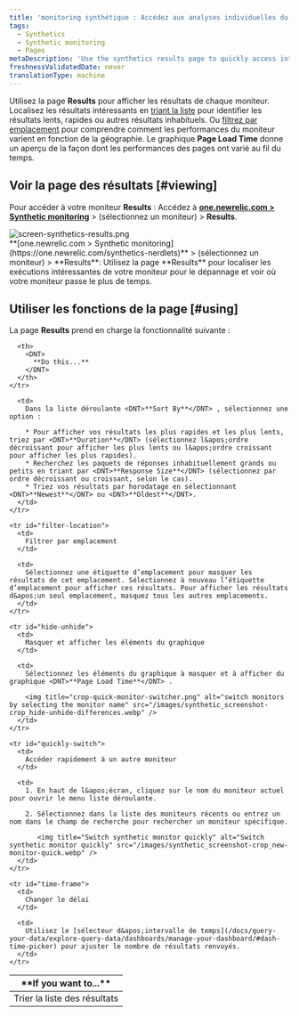 ```yaml
---
title: 'monitoring synthétique : Accédez aux analyses individuelles du moniteur'
tags:
  - Synthetics
  - Synthetic monitoring
  - Pages
metaDescription: 'Use the synthetics results page to quickly access interesting monitor results, and to sort your results by location and performance.'
freshnessValidatedDate: never
translationType: machine
---
```


Utilisez la page <DNT>**Results**</DNT> pour afficher les résultats de chaque moniteur. Localisez les résultats intéressants en [triant la liste](#sort-list) pour identifier les résultats lents, rapides ou autres résultats inhabituels. Ou [filtrez par emplacement](#filter-location) pour comprendre comment les performances du moniteur varient en fonction de la géographie. Le graphique <DNT>**Page Load Time**</DNT> donne un aperçu de la façon dont les performances des pages ont varié au fil du temps.

## Voir la page des résultats [#viewing]

Pour accéder à votre moniteur <DNT>**Results**</DNT> : Accédez à <DNT>**[one.newrelic.com &gt; Synthetic monitoring](https://one.newrelic.com/synthetics-nerdlets)**</DNT> &gt; (sélectionnez un moniteur) &gt; <DNT>**Results**</DNT>.

<img title="screen-synthetics-results.png" alt="screen-synthetics-results.png" src="/images/synthetic_screenshot-full_results-page.webp" />

<figcaption>
  <DNT>**[one.newrelic.com &gt; Synthetic monitoring](https://one.newrelic.com/synthetics-nerdlets)**</DNT> &gt; (sélectionnez un moniteur) &gt; <DNT>**Results**</DNT>: Utilisez la page <DNT>**Results**</DNT> pour localiser les exécutions intéressantes de votre moniteur pour le dépannage et voir où votre moniteur passe le plus de temps.
</figcaption>

## Utiliser les fonctions de la page [#using]

La page <DNT>**Results**</DNT> prend en charge la fonctionnalité suivante :

<table>
  <thead>
    <tr>
      <th width={200}>
        <DNT>
          **If you want to...**
        </DNT>
      </th>

      <th>
        <DNT>
          **Do this...**
        </DNT>
      </th>
    </tr>
  </thead>

  <tbody>
    <tr id="sort-list">
      <td>
        Trier la liste des résultats
      </td>

      <td>
        Dans la liste déroulante <DNT>**Sort By**</DNT> , sélectionnez une option :

        * Pour afficher vos résultats les plus rapides et les plus lents, triez par <DNT>**Duration**</DNT> (sélectionnez l&apos;ordre décroissant pour afficher les plus lents ou l&apos;ordre croissant pour afficher les plus rapides).
        * Recherchez les paquets de réponses inhabituellement grands ou petits en triant par <DNT>**Response Size**</DNT> (sélectionnez par ordre décroissant ou croissant, selon le cas).
        * Triez vos résultats par horodatage en sélectionnant <DNT>**Newest**</DNT> ou <DNT>**Oldest**</DNT>.
      </td>
    </tr>

    <tr id="filter-location">
      <td>
        Filtrer par emplacement
      </td>

      <td>
        Sélectionnez une étiquette d’emplacement pour masquer les résultats de cet emplacement. Sélectionnez à nouveau l’étiquette d’emplacement pour afficher ces résultats. Pour afficher les résultats d&apos;un seul emplacement, masquez tous les autres emplacements.
      </td>
    </tr>

    <tr id="hide-unhide">
      <td>
        Masquer et afficher les éléments du graphique
      </td>

      <td>
        Sélectionnez les éléments du graphique à masquer et à afficher du graphique <DNT>**Page Load Time**</DNT> .

        <img title="crop-quick-monitor-switcher.png" alt="switch monitors by selecting the monitor name" src="/images/synthetic_screenshot-crop_hide-unhide-differences.webp" />
      </td>
    </tr>

    <tr id="quickly-switch">
      <td>
        Accéder rapidement à un autre moniteur
      </td>

      <td>
        1. En haut de l&apos;écran, cliquez sur le nom du moniteur actuel pour ouvrir le menu liste déroulante.

        2. Sélectionnez dans la liste des moniteurs récents ou entrez un nom dans le champ de recherche pour rechercher un moniteur spécifique.

           <img title="Switch synthetic monitor quickly" alt="Switch synthetic monitor quickly" src="/images/synthetic_screenshot-crop_new-monitor-quick.webp" />
      </td>
    </tr>

    <tr id="time-frame">
      <td>
        Changer le délai
      </td>

      <td>
        Utilisez le [sélecteur d&apos;intervalle de temps](/docs/query-your-data/explore-query-data/dashboards/manage-your-dashboard/#dash-time-picker) pour ajuster le nombre de résultats renvoyés.
      </td>
    </tr>
  </tbody>
</table>